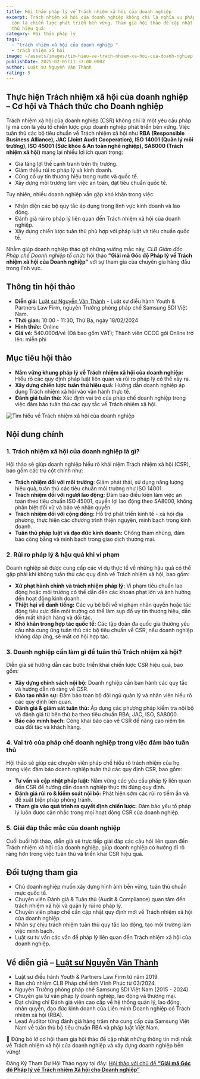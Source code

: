```yaml
---
title: Hội thảo pháp lý về Trách nhiệm xã hội của doanh nghiệp
excerpt: Trách nhiệm xã hội của doanh nghiệp không chỉ là nghĩa vụ pháp lý mà
  còn là chiến lược phát triển bền vững. Tham gia hội thảo để cập nhật và  tuân
  thủ hiệu quả!
category: Hội thảo pháp lý
tags:
  - "trách nhiệm xã hội của doanh nghiệp "
  - trách nhiệm xã hội
image: ~/assets/images/tim-hieu-ve-trach-nhiem-xa-hoi-cua-doanh-nghiep.png
publishDate: 2025-02-05T11:37:00.000Z
author: Luật sư Nguyễn Văn Thành
rating: 5
---
```

## Thực hiện Trách nhiệm xã hội của doanh nghiệp – Cơ hội và Thách thức cho Doanh nghiệp

Trách nhiệm xã hội của doanh nghiệp (CSR) không chỉ là một yêu cầu pháp lý mà còn là yếu tố chiến lược giúp doanh nghiệp phát triển bền vững. Việc tuân thủ các bộ tiêu chuẩn về Trách nhiệm xã hội như **RBA (Responsible Business Alliance), JAC (Joint Audit Cooperation), ISO 14001 (Quản lý môi trường), ISO 45001 (Sức khỏe & An toàn nghề nghiệp), SA8000 (Trách nhiệm xã hội)** mang lại nhiều lợi ích quan trọng:

* Gia tăng lợi thế cạnh tranh trên thị trường.
* Giảm thiểu rủi ro pháp lý và kinh doanh.
* Củng cố uy tín thương hiệu trong nước và quốc tế.
* Xây dựng môi trường làm việc an toàn, đạt tiêu chuẩn quốc tế.

Tuy nhiên, nhiều doanh nghiệp vẫn gặp khó khăn trong việc:

* Nhận diện các bộ quy tắc áp dụng trong lĩnh vực kinh doanh và lao động.
* Đánh giá rủi ro pháp lý liên quan đến Trách nhiệm xã hội của doanh nghiệp.
* Xây dựng chiến lược tuân thủ phù hợp với pháp luật và tiêu chuẩn quốc tế.

Nhằm giúp doanh nghiệp tháo gỡ những vướng mắc này, *CLB Giám đốc Pháp chế Doanh nghiệp tổ chức* hội thảo **"Giải mã Góc độ Pháp lý về Trách nhiệm xã hội của Doanh nghiệp"** với sự tham gia của chuyên gia hàng đầu trong lĩnh vực.

## Thông tin hội thảo

* **Diễn giả:** [Luật sư Nguyễn Văn Thành](https://yplawfirm.vn/tac-gia/luat-su-nguyen-van-thanh) - Luật sư điều hành Youth & Partners Law Firm, nguyên Trưởng phòng pháp chế Samsung SDI Việt Nam.
* **Thời gian:** 10:00 - 11:30, Thứ Ba, ngày 18/02/2024
* **Hình thức:** Online
* **Giá vé:** 540.000đ/vé (Đã bao gồm VAT); Thành viên CCCC gói Online trở lên: miễn phí

## Mục tiêu hội thảo

* **Nắm vững khung pháp lý về Trách nhiệm xã hội của doanh nghiệp:** Hiểu rõ các quy định pháp luật liên quan và rủi ro pháp lý có thể xảy ra.
* **Xây dựng chiến lược tuân thủ hiệu quả:** Hướng dẫn doanh nghiệp áp dụng Trách nhiệm xã hội vào vận hành thực tế.
* **Đánh giá tuân thủ:** Xác định vai trò của pháp chế doanh nghiệp trong việc đảm bảo tuân thủ các quy tắc về Trách nhiệm xã hội.

![Tìm hiểu về Trách nhiệm xã hội của doanh nghiệp](~/assets/images/tim-hieu-ve-trach-nhiem-xa-hoi-cua-doanh-nghiep.png "Tìm hiểu về Trách nhiệm xã hội của doanh nghiệp")

## Nội dung chính

### 1. Trách nhiệm xã hội của doanh nghiệp là gì?

Hội thảo sẽ giúp doanh nghiệp hiểu rõ khái niệm Trách nhiệm xã hội (CSR), bao gồm các trụ cột chính như:

* **Trách nhiệm đối với môi trường**: Giảm phát thải, sử dụng năng lượng hiệu quả, tuân thủ các tiêu chuẩn môi trường như ISO 14001.
* **Trách nhiệm đối với người lao động:** Đảm bảo điều kiện làm việc an toàn theo tiêu chuẩn ISO 45001, quyền lợi lao động theo SA8000, không phân biệt đối xử và bảo vệ nhân quyền.
* **Trách nhiệm đối với cộng đồng:** Hỗ trợ phát triển kinh tế - xã hội địa phương, thực hiện các chương trình thiện nguyện, minh bạch trong kinh doanh.
* **Tuân thủ pháp luật và đạo đức kinh doanh:** Chống tham nhũng, đảm bảo công bằng và minh bạch trong giao dịch thương mại.

### 2. Rủi ro pháp lý & hậu quả khi vi phạm

Doanh nghiệp sẽ được cung cấp các ví dụ thực tế về những hậu quả có thể gặp phải khi không tuân thủ các quy định về Trách nhiệm xã hội, bao gồm:

* **Xử phạt hành chính và trách nhiệm pháp lý:** Vi phạm tiêu chuẩn lao động hoặc môi trường có thể dẫn đến các khoản phạt lớn và ảnh hưởng đến hoạt động kinh doanh.
* **Thiệt hại về danh tiếng:** Các vụ bê bối về vi phạm nhân quyền hoặc tác động tiêu cực đến môi trường có thể làm sụp đổ uy tín thương hiệu, dẫn đến mất khách hàng và đối tác.
* **Khó khăn trong hợp tác quốc tế:** Các tập đoàn đa quốc gia thường yêu cầu nhà cung ứng tuân thủ các bộ tiêu chuẩn về CSR, nếu doanh nghiệp không đáp ứng, sẽ mất cơ hội hợp tác.

### 3. Doanh nghiệp cần làm gì để tuân thủ Trách nhiệm xã hội?

Diễn giả sẽ hướng dẫn các bước triển khai chiến lược CSR hiệu quả, bao gồm:

* **Xây dựng chính sách nội bộ:** Doanh nghiệp cần ban hành các quy tắc và hướng dẫn rõ ràng về CSR.
* **Đào tạo nhân sự:** Đảm bảo toàn bộ đội ngũ quản lý và nhân viên hiểu rõ các quy định liên quan.
* **Đánh giá & giám sát tuân thủ:** Áp dụng các phương pháp kiểm tra nội bộ và đánh giá từ bên thứ ba theo tiêu chuẩn RBA, JAC, ISO, SA8000.
* **Báo cáo minh bạch:** Công khai báo cáo về CSR để nâng cao niềm tin của đối tác và khách hàng.

### 4. Vai trò của pháp chế doanh nghiệp trong việc đảm bảo tuân thủ

Hội thảo sẽ giúp các chuyên viên pháp chế hiểu rõ trách nhiệm của họ trong việc đảm bảo doanh nghiệp tuân thủ các quy định CSR, bao gồm:

* **Tư vấn và cập nhật pháp luật:** Nắm vững các yêu cầu pháp lý liên quan đến CSR để hướng dẫn doanh nghiệp thực thi đúng quy định.
* **Đánh giá rủi ro & kiểm soát nội bộ:** Phát hiện sớm các rủi ro tiềm ẩn và đề xuất biện pháp phòng tránh.
* **Tham gia vào quá trình ra quyết định chiến lược:** Đảm bảo yếu tố pháp lý luôn được cân nhắc trong mọi hoạt động CSR của doanh nghiệp.

### 5. Giải đáp thắc mắc của doanh nghiệp

Cuối buổi hội thảo, diễn giả sẽ trực tiếp giải đáp các câu hỏi liên quan đến Trách nhiệm xã hội của doanh nghiệp, giúp doanh nghiệp có hướng đi rõ ràng hơn trong việc tuân thủ và triển khai CSR hiệu quả.

## Đối tượng tham gia

* Chủ doanh nghiệp muốn xây dựng hình ảnh bền vững, tuân thủ chuẩn mực quốc tế.
* Chuyên viên Đánh giá & Tuân thủ (Audit & Compliance) quan tâm đến trách nhiệm xã hội và quản lý rủi ro pháp lý.
* Chuyên viên pháp chế cần cập nhật quy định mới về Trách nhiệm xã hội của doanh nghiệp.
* Nhân sự chịu trách nhiệm tuân thủ quy tắc lao động, tạo môi trường làm việc minh bạch.
* Luật sư tư vấn các vấn đề pháp lý liên quan đến Trách nhiệm xã hội của doanh nghiệp.

## Về diễn giả – [Luật sư Nguyễn Văn Thành](https://yplawfirm.vn/tac-gia/luat-su-nguyen-van-thanh)

* Luật sư điều hành Youth & Partners Law Firm từ năm 2019.
* Ban chủ nhiệm CLB Pháp chế tỉnh Vĩnh Phúc từ 03/2024.
* Nguyên Trưởng phòng pháp chế Samsung SDI Việt Nam (2015 - 2024).
* Chuyên gia tư vấn pháp lý doanh nghiệp, lao động và thương mại.
* Đạt chứng chỉ Đánh giá viên cao cấp về hệ thống quản lý, lao động, nhân quyền, đạo đức kinh doanh của Liên minh Doanh nghiệp có Trách nhiệm xã hội (RBA).
* Lead Auditor từng đánh giá hàng trăm nhà cung cấp của Samsung Việt Nam về tuân thủ bộ tiêu chuẩn RBA và pháp luật Việt Nam.

🔔 Đừng bỏ lỡ cơ hội tham gia hội thảo để cập nhật những thông tin mới nhất về Trách nhiệm xã hội của doanh nghiệp và xây dựng doanh nghiệp bền vững!

Đăng Ký Tham Dự Hội Thảo ngay tại đây: [Hội thảo với chủ đề **“Giải mã Góc độ Pháp lý về Trách nhiệm Xã hội cho Doanh nghiệp”**](https://cccc.org.vn/event/hoi-thao-phap-ly-giai-ma-goc-do-phap-ly-ve-trach-nhiem-xa-hoi-cho-doanh-nghiep/?utm_source=zalo&utm_medium=zalo&utm_campaign=zalo)
